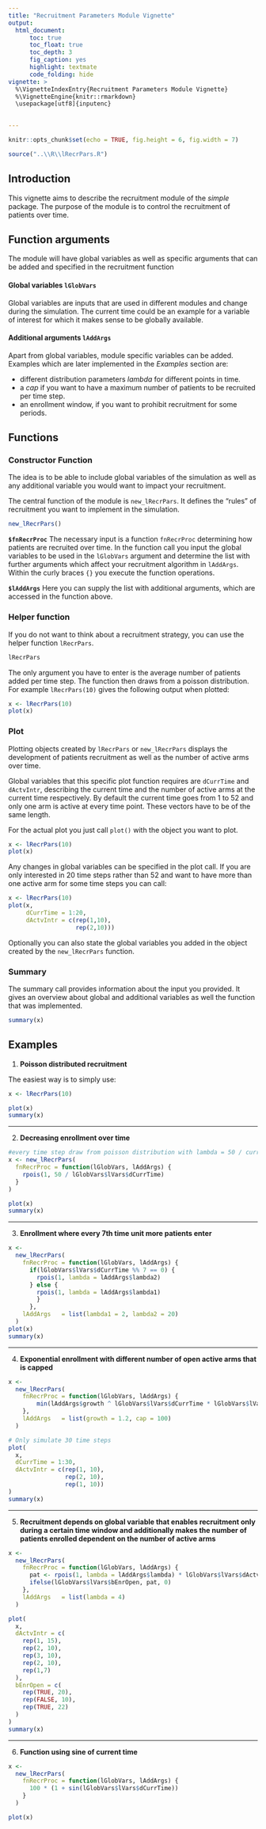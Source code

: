 ---
title: "Recruitment Parameters Module Vignette"
output: 
  html_document:
      toc: true
      toc_float: true
      toc_depth: 3
      fig_caption: yes
      highlight: textmate
      code_folding: hide
vignette: >
  %\VignetteIndexEntry{Recruitment Parameters Module Vignette}
  %\VignetteEngine{knitr::rmarkdown}
  \usepackage[utf8]{inputenc}
  

---

```{r setup, echo = FALSE}
knitr::opts_chunk$set(echo = TRUE, fig.height = 6, fig.width = 7)

source("..\\R\\lRecrPars.R")
```

## Introduction

This vignette aims to describe the recruitment module of the *simple* package.
The purpose of the module is to control the recruitment of patients over time. 

## Function arguments

The module will have global variables as well as specific arguments that can be added and specified in the recruitment function

#### Global variables `lGlobVars` 

Global variables are inputs that are used in different modules and change during the simulation. The current time could be an example for a variable of interest for which it makes sense to be globally available.

#### Additional arguments `lAddArgs`

Apart from global variables, module specific variables can be added. Examples which are later implemented in the *Examples* section are:

* different distribution parameters *lambda* for different points in time.
* a *cap* if you want to have a maximum number of patients to be recruited per time step.
* an enrollment window, if you want to prohibit recruitment for some periods.

## Functions

### Constructor Function
The idea is to be able to include global variables of the simulation as well as any additional variable you would want to impact your recruitment.

The central function of the module is `new_lRecrPars`. It defines the "rules" of recruitment you want to implement in the simulation.

```{r}
new_lRecrPars()
```

**`$fnRecrProc`**
The necessary input is a function `fnRecrProc` determining how patients are recruited over time. In the function call you input the global variables to be used in the `lGlobVars` argument and determine the list with further arguments which affect your recruitment algorithm in `lAddArgs`. 
Within the curly braces `{}` you execute the function operations.

**`$lAddArgs`**
Here you can supply the list with additional arguments, which are accessed in the function above.


### Helper function

If you do not want to think about a recruitment strategy, you can use the helper function `lRecrPars`. 
```{r}
lRecrPars
```

The only argument you have to enter is the average number of patients added per time step. The function then draws from a poisson distribution.
For example `lRecrPars(10)` gives the following output when plotted:

```{r}
x <- lRecrPars(10)
plot(x)
```



### Plot

Plotting objects created by `lRecrPars` or `new_lRecrPars` displays the development of patients recruitment as well as the number of active arms over time.

Global variables that this specific plot function requires are `dCurrTime` and `dActvIntr`, describing the current time and the number of active arms at the current time respectively. By default the current time goes from 1 to 52 and only one arm is active at every time point. These vectors have to be of the same length.

For the actual plot you just call `plot()` with the object you want to plot.

```{r}
x <- lRecrPars(10)
plot(x)
```

Any changes in global variables can be specified in the plot call. If you are only interested in 20 time steps rather than 52 and want to have more than one active arm for some time steps you can call:

```{r}
x <- lRecrPars(10)
plot(x,
     dCurrTime = 1:20,
     dActvIntr = c(rep(1,10),
                   rep(2,10)))
```


Optionally you can also state the global variables you added in the object created by the `new_lRecrPars` function.



### Summary

The summary call provides information about the input you provided. It gives an overview about global and additional variables as well the function that was implemented.

```{r}
summary(x)
```


## Examples

1. **Poisson distributed recruitment**

The easiest way is to simply use:

```{r}
x <- lRecrPars(10)

plot(x)
summary(x)
```

***

2. **Decreasing enrollment over time**

```{r}
#every time step draw from poisson distribution with lambda = 50 / current time
x <- new_lRecrPars(
  fnRecrProc = function(lGlobVars, lAddArgs) {
    rpois(1, 50 / lGlobVars$lVars$dCurrTime)
  }
)

plot(x)
summary(x)

```

***


3. **Enrollment where every 7th time unit more patients enter**


```{r}

x <- 
  new_lRecrPars(
    fnRecrProc = function(lGlobVars, lAddArgs) {
      if(lGlobVars$lVars$dCurrTime %% 7 == 0) {
        rpois(1, lambda = lAddArgs$lambda2)
      } else {
        rpois(1, lambda = lAddArgs$lambda1)
        }
      },
    lAddArgs   = list(lambda1 = 2, lambda2 = 20)
  )
plot(x)
summary(x)
```

***

4. **Exponential enrollment with different number of open active arms that is capped**

```{r}
x <- 
  new_lRecrPars(
    fnRecrProc = function(lGlobVars, lAddArgs) {
        min(lAddArgs$growth ^ lGlobVars$lVars$dCurrTime * lGlobVars$lVars$dActvIntr, lAddArgs$cap)
    },
    lAddArgs   = list(growth = 1.2, cap = 100)
  )

# Only simulate 30 time steps
plot(
  x, 
  dCurrTime = 1:30, 
  dActvIntr = c(rep(1, 10),
                rep(2, 10),
                rep(1, 10))
)
summary(x)

```

***

5. **Recruitment depends on global variable that enables recruitment only during a certain time window and additionally makes the number of patients enrolled dependent on the number of active arms**

```{r}
x <- 
  new_lRecrPars(
    fnRecrProc = function(lGlobVars, lAddArgs) {
      pat <- rpois(1, lambda = lAddArgs$lambda) * lGlobVars$lVars$dActvIntr * 6
      ifelse(lGlobVars$lVars$bEnrOpen, pat, 0)
    },
    lAddArgs   = list(lambda = 4)
  )

plot(
  x, 
  dActvIntr = c(
    rep(1, 15), 
    rep(2, 10), 
    rep(3, 10), 
    rep(2, 10), 
    rep(1,7)
  ),
  bEnrOpen = c(
    rep(TRUE, 20),
    rep(FALSE, 10),
    rep(TRUE, 22)
  )
)
summary(x)
```

***

6. **Function using sine of current time**

```{r}
x <- 
  new_lRecrPars(
    fnRecrProc = function(lGlobVars, lAddArgs) {
      100 * (1 + sin(lGlobVars$lVars$dCurrTime))
    }
  )

plot(x)
```

